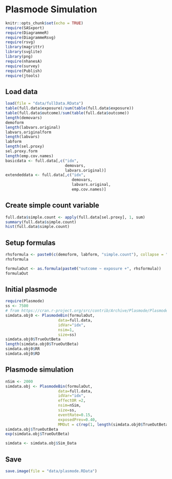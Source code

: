 # Plasmode Simulation


```r
knitr::opts_chunk$set(echo = TRUE)
require(SASxport)
require(DiagrammeR)
require(DiagrammeRsvg)
require(rsvg)
library(magrittr)
library(svglite)
library(png)
require(nhanesA)
require(survey)
require(Publish)
require(jtools)
```

## Load data

```r
load(file = "data/fullData.RData") 
table(full.data$exposure)/sum(table(full.data$exposure))
table(full.data$outcome)/sum(table(full.data$outcome))
length(demovars)
demoform
length(labvars.original) 
labvars.originalform
length(labvars)
labform
length(sel.proxy)
sel.proxy.form
length(emp.cov.names)
basicdata <- full.data[,c("idx", 
                          demovars,
                          labvars.original)]
extendeddata <- full.data[,c("idx", 
                             demovars,
                             labvars.original,
                             emp.cov.names)]
```

## Create simple count variable

```r
full.data$simple.count <- apply(full.data[sel.proxy], 1, sum)
summary(full.data$simple.count)
hist(full.data$simple.count)
```

## Setup formulas

```r
rhsformula <- paste0(c(demoform, labform, "simple.count"), collapse = "+")
rhsformula
```

```r
formulaOut <- as.formula(paste0("outcome ~ exposure +", rhsformula))
formulaOut
```

## Initial plasmode

```r
require(Plasmode)
ss <- 7500
# from https://cran.r-project.org/src/contrib/Archive/Plasmode/Plasmode_0.1.0.tar.gz
simdata.obj0 <- PlasmodeBin(formulaOut,
                       data=full.data,
                       idVar="idx",
                       nsim=1, 
                       size=ss)
simdata.obj0$TrueOutBeta
length(simdata.obj0$TrueOutBeta)
simdata.obj0$RR
simdata.obj0$RD
```

## Plasmode simulation

```r
nSim <- 2000
simdata.obj <- PlasmodeBin(formulaOut,
                       data=full.data,
                       idVar="idx",
                       effectOR =2,
                       nsim=nSim, 
                       size=ss, 
                       eventRate=0.15, 
                       exposedPrev=0.40,
                       MMOut = c(rep(1, length(simdata.obj0$TrueOutBeta)-1)))
simdata.obj$TrueOutBeta
exp(simdata.obj$TrueOutBeta)
```

```r
simdata <- simdata.obj$Sim_Data 
```

## Save

```r
save.image(file = "data/plasmode.RData")
```
